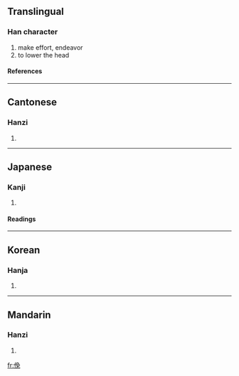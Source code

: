 ==Translingual==
===Han character===
{{Han char|rn=9|rad=人|as=07|sn=9|four=2721<sub>6</sub>|canj=人弓日山 (ONAU)}}
# make effort, endeavor
# to lower the head
====References====
{{Han ref|kx=0105.150|dkj=00700|dj=0222.040|hdz=10164.050|uh=4FDB|ud=20443|bh=CDE9|bd=52713}}
----
==Cantonese==
===Hanzi===
{{yue-hanzi|jyut=|y=fu2, min5}}
# {{defn|Cantonese}}
----
==Japanese==
===Kanji===
{{ja-kanji|grade=|rs=人07}}
# {{defn|Japanese}} 
====Readings====
{{ja-readings|on=[[べん]] (ben), [[めん]] (men), [[ふ]] (fu)|kun=[[ふせる]] (fuseru)}}
----
==Korean==
===Hanja===
{{ko-hanja|hangeul=면|rv=myeon|mr=myŏn}}
# {{defn|Korean}}
----
==Mandarin==
===Hanzi===
{{cmn-hanzi|pin=[[fǔ]] (fu3)|wg=fu<sup>3</sup>}}
# {{defn|Mandarin}}

[[fr:俛]]